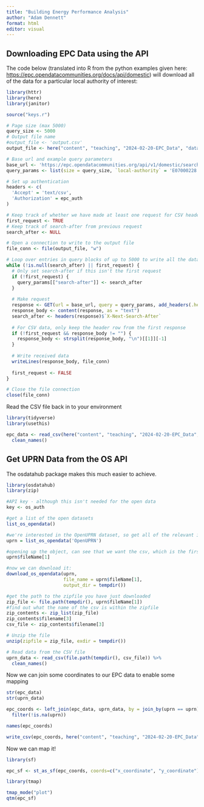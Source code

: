 ```yaml
---
title: "Building Energy Performance Analysis"
author: "Adam Dennett"
format: html
editor: visual
---
```


## Downloading EPC Data using the API

The code below (translated into R from the python examples given here: <https://epc.opendatacommunities.org/docs/api/domestic>) will download all of the data for a particular local authority of interest:

```r
library(httr)
library(here)
library(janitor)

source("keys.r")

# Page size (max 5000)
query_size <- 5000
# Output file name
#output_file <- 'output.csv'
output_file <- here("content", "teaching", "2024-02-20-EPC_Data", "data", "output.csv")

# Base url and example query parameters
base_url <- 'https://epc.opendatacommunities.org/api/v1/domestic/search'
query_params <- list(size = query_size, `local-authority` = 'E07000228')

# Set up authentication
headers <- c(
  'Accept' = 'text/csv',
  'Authorization' = epc_auth
)

# Keep track of whether we have made at least one request for CSV headers and search-after
first_request <- TRUE
# Keep track of search-after from previous request
search_after <- NULL

# Open a connection to write to the output file
file_conn <- file(output_file, "w")

# Loop over entries in query blocks of up to 5000 to write all the data into a file
while (!is.null(search_after) || first_request) {
  # Only set search-after if this isn't the first request
  if (!first_request) {
    query_params[["search-after"]] <- search_after
  }
  
  # Make request
  response <- GET(url = base_url, query = query_params, add_headers(.headers=headers))
  response_body <- content(response, as = "text")
  search_after <- headers(response)$`X-Next-Search-After`
  
  # For CSV data, only keep the header row from the first response
  if (!first_request && response_body != "") {
    response_body <- strsplit(response_body, "\n")[[1]][-1]
  }
  
  # Write received data
  writeLines(response_body, file_conn)
  
  first_request <- FALSE
}

# Close the file connection
close(file_conn)
```

Read the CSV file back in to your environment

```r
library(tidyverse)
library(usethis)

epc_data <- read_csv(here("content", "teaching", "2024-02-20-EPC_Data", "data", "epc_coords.csv")) %>% 
  clean_names()
```

## Get UPRN Data from the OS API

The osdatahub package makes this much easier to achieve.

```r
library(osdatahub)
library(zip)

#API key - although this isn't needed for the open data
key <- os_auth

#get a list of the open datasets
list_os_opendata()

#we're interested in the OpenUPRN dataset, so get all of the relevant info into an object
uprn = list_os_opendata('OpenUPRN')

#opening up the object, can see that we want the csv, which is the first entry
uprn$fileName[1]

#now we can download it:
download_os_opendata(uprn, 
                     file_name = uprn$fileName[1], 
                     output_dir = tempdir())

#get the path to the zipfile you have just downloaded
zip_file <- file.path(tempdir(), uprn$fileName[1])
#find out what the name of the csv is within the zipfile
zip_contents <- zip_list(zip_file)
zip_contents$filename[3]
csv_file <- zip_contents$filename[3]

# Unzip the file
unzip(zipfile = zip_file, exdir = tempdir())

# Read data from the CSV file
uprn_data <- read_csv(file.path(tempdir(), csv_file)) %>% 
  clean_names()

```

Now we can join some coordinates to our EPC data to enable some mapping

```r
str(epc_data)
str(uprn_data)

epc_coords <- left_join(epc_data, uprn_data, by = join_by(uprn == uprn)) %>% 
  filter(!is.na(uprn))

names(epc_coords)

write_csv(epc_coords, here("content", "teaching", "2024-02-20-EPC_Data", "data", "epc_coords.csv"))
```

Now we can map it!

```r
library(sf)

epc_sf <- st_as_sf(epc_coords, coords=c("x_coordinate", "y_coordinate"), crs=27700)


```

```r
library(tmap)

tmap_mode("plot")
qtm(epc_sf)
```

